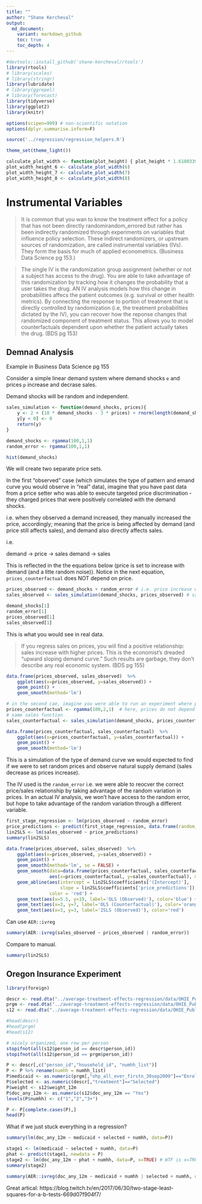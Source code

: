 ```yaml
---
title: ""
author: "Shane Kercheval"
output:
  md_document:
    variant: markdown_github
    toc: true
    toc_depth: 4
---
```


```r
#devtools::install_github('shane-kercheval/rtools')
library(rtools)
# library(scales)
# library(stringr)
library(lubridate)
# library(ggrepel)
# library(forecast)
library(tidyverse)
library(ggplot2)
library(knitr)

options(scipen=999) # non-scientific notation
options(dplyr.summarise.inform=F)

source('../regression/regression_helpers.R')

theme_set(theme_light())

calculate_plot_width <- function(plot_height) { plot_height * 1.61803398875 }
plot_width_height_6 <- calculate_plot_width(6)
plot_width_height_7 <- calculate_plot_width(7)
plot_width_height_8 <- calculate_plot_width(8)
```

# Instrumental Variables

> It is common that you wan to know the treatment effect for a policy that has not been directly randomirandom_errored but rather has been indirectly randomized through experiments on variables that influence policy selection. These indirect randomizers, or upstream sources of randomization, are called instrumental variables (IVs). They form the basis for much of applied econometrics. (Business Data Science pg 153.)

> The single IV is the randomization group assignment (whether or not a subject has access to the drug). You are able to take advantage of this randomization by tracking how it changes the probability that a user takes the drug. AN IV analysis models how this change in probabilities affecs the patient outcomes (e.g. survival or other health metrics). By connecting the response to portion of treatment that is directly controlled by randomization (i.e, the treatment probabilities dictated by the IV), you can recover how the reponse changes that randomized component of treatment status. This allows you to model counterfactuals dependent upon whether the patient actually takes the drug. (BDS pg 153)

## Demnad Analysis

Example in Business Data Science pg 155

Consider a simple linear demand system where demand shocks `e` and prices `p` increase and decrase sales.

Demand shocks will be random and independent.

```r
sales_simulation <- function(demand_shocks, prices){
	y <- 2 + (10 * demand_shocks - 3 * prices) + rnorm(length(demand_shocks),0,.1)
	y[y < 0] <- 0
	return(y)
}

demand_shocks <- rgamma(100,1,1)
random_error <- rgamma(100,1,1)
```

```r
hist(demand_shocks)
```

We will create two separate price sets.

In the first "observed" case (which simulates the type of pattern and emand curve you would observe in "real" data), imagine that you have past data from a price setter who was able to execute targeted price discrimination - they charged prices that were positively correlated with the demand shocks.

i.e. when they observed a demand increased, they manually increased the price, accordingly; meaning that the price is being affected
by demand (and price still affects sales), and demand also directly affects sales.

i.e.

demand -> price -> sales
demand -> sales

This is reflected in the the equations below (price is set to increase with demand (and a litte random noise)). Notice in the next equation, `prices_counterfactual` does NOT depend on price.

```r
prices_observed <- demand_shocks + random_error # i.e. price increase with demand
sales_observed <- sales_simulation(demand_shocks, prices_observed) # sales are a function of demand and price
```

```r
demand_shocks[1]
random_error[1]
prices_observed[1]
sales_observed[1]
```

This is what you would see in real data.

> If you regress sales on prices, you will find a positive relationship: sales increase with higher prices. This is the economist's dreaded "upward sloping demand curve." Such results are garbage, they don't describe any real economic system. (BDS pg 155)

```r
data.frame(prices_observed, sales_observed)  %>%
    ggplot(aes(x=prices_observed, y=sales_observed)) +
    geom_point() +
    geom_smooth(method='lm')
```

```r
# in the second cae, imagine you were able to run an experiment where prices are completely randomized
prices_counterfactual <- rgamma(100,2,1)  # here, prices do not depend on demand, like a random experiment
# same sales function
sales_counterfactual <- sales_simulation(demand_shocks, prices_counterfactual)  # sales are a function of demand and price
```

```r
data.frame(prices_counterfactual, sales_counterfactual)  %>%
    ggplot(aes(x=prices_counterfactual, y=sales_counterfactual)) +
    geom_point() +
    geom_smooth(method='lm')
```

This is a simulation of the type of demand curve we would expected to find if we were to set random prices and observe natural supply demand (sales decrease as prices increase).

The IV used is the `random_error` i.e. we were able to reocver the correct price/sales relationship by taking advantage of the random variation in prices. In an actual IV analysis, we won't have access to the random error, but hope to take advantage of the random variation through a different variable.

```r
first_stage_regression <- lm(prices_observed ~ random_error)
price_predictions <- predict(first_stage_regression, data.frame(random_error=random_error))
lin2SLS <- lm(sales_observed ~ price_predictions)
summary(lin2SLS)
```

```r
data.frame(prices_observed, sales_observed)  %>%
    ggplot(aes(x=prices_observed, y=sales_observed)) +
    geom_point() +
    geom_smooth(method='lm', se = FALSE) +
    geom_smooth(data=data.frame(prices_counterfactual, sales_counterfactual),
                aes(x=prices_counterfactual, y=sales_counterfactual), method='lm', se = FALSE, color='orange') +
    geom_abline(aes(intercept = lin2SLS$coefficients['(Intercept)'],
                    slope = lin2SLS$coefficients['price_predictions']),
                color = 'red') +
    geom_text(aes(x=5.5, y=19, label='OLS (Observed)'), color='blue') +
    geom_text(aes(x=3, y=7, label='OLS (Counterfactual)'), color='orange') +
    geom_text(aes(x=3, y=3, label='2SLS (Observed)'), color='red')
```

Can use `AER::ivreg`

```r
summary(AER::ivreg(sales_observed ~ prices_observed | random_error))
```

Compare to manual.

```r
summary(lin2SLS)
```

## Oregon Insurance Experiment

```r
library(foreign)

descr <- read.dta("../average-treatment-effects-regression/data/OHIE_Public_Use_Files/OHIE_Data/oregonhie_descriptive_vars.dta")
prgm <- read.dta("../average-treatment-effects-regression/data/OHIE_Public_Use_Files/OHIE_Data/oregonhie_stateprograms_vars.dta")
s12 <- read.dta("../average-treatment-effects-regression/data/OHIE_Public_Use_Files/OHIE_Data/oregonhie_survey12m_vars.dta")

#head(descr)
#head(prgm)
#head(s12)

# nicely organized, one row per person
stopifnot(all(s12$person_id == descr$person_id))
stopifnot(all(s12$person_id == prgm$person_id))

P <- descr[,c("person_id","household_id", "numhh_list")]
P <- P %>% rename(numhh = numhh_list)
P$medicaid <- as.numeric(prgm[,"ohp_all_ever_firstn_30sep2009"]=="Enrolled")
P$selected <- as.numeric(descr[,"treatment"]=="Selected")
P$weight <- s12$weight_12m
P$doc_any_12m <- as.numeric(s12$doc_any_12m == "Yes")
levels(P$numhh) <- c("1","2","3+")

P <- P[complete.cases(P),]
head(P)
```

What if we just stuck everything in a regression?

```r
summary(lm(doc_any_12m ~ medicaid + selected + numhh, data=P))
```

```r
stage1 <- lm(medicaid ~ selected + numhh, data=P)
phat <- predict(stage1, newdata = P)
stage2 <- lm(doc_any_12m ~ phat + numhh, data=P, x=TRUE) # WTF is x=TRUE; doesn't change anything that i can see
summary(stage2)
```

```r
summary(AER::ivreg(doc_any_12m ~ medicaid + numhh | selected + numhh, data=P))
```

Great artical: https://blog.twitch.tv/en/2017/06/30/two-stage-least-squares-for-a-b-tests-669d07f904f7/



